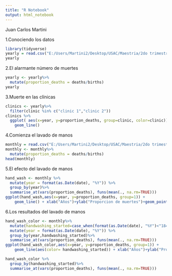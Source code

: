 ```yaml
---
title: "R Notebook"
output: html_notebook
---
```

Juan Carlos Martini

1.Conociendo los datos
```r
library(tidyverse)
yearly = read.csv("E:/Users/Martini2/Desktop/USAC/Maestria/2do trimestre/FUNDAMENTOS DE PROGRAMACIÓN Y SCRIPTING/R Notebooks/Proyecto/Proyecto_r/deaths_handwashing.csv", header = TRUE, sep = ",", dec = ".")
yearly
```

2.El alarmante número de muertes
```r
yearly <- yearly%>%
  mutate(proportion_deaths = deaths/births)
yearly
```

3.Muerte en las clínicas
```r
clinics <- yearly%>%
  filter(clinic %in% c("clinic 1","clinic 2"))
clinics %>%
  ggplot( aes(x=year, y=proportion_deaths, group=clinic, color=clinic)) +
    geom_line() 
```

4.Comienza el lavado de manos
```r
monthly = read.csv("E:/Users/Martini2/Desktop/USAC/Maestria/2do trimestre/FUNDAMENTOS DE PROGRAMACIÓN Y SCRIPTING/R Notebooks/Proyecto/Proyecto_r/deaths_clinic_1.csv", header = TRUE, sep = ",", dec = ".")
monthly <- monthly%>%
  mutate(proportion_deaths = deaths/births)
head(monthly)
```

5.El efecto del lavado de manos
```r
hand_wash <- monthly %>%
  mutate(year = format(as.Date(date), "%Y")) %>%
  group_by(year)%>%
  summarise_at(vars(proportion_deaths), funs(mean(., na.rm=TRUE)))
ggplot(hand_wash,aes(x=year, y=proportion_deaths, group=1)) +
    geom_line() + xlab("Años")+ylab("Proporcion de muertes")+geom_point()
```

6.Los resultados del lavado de manos
```r
hand_wash_color <- monthly%>%
  mutate(handwashing_started=case_when(format(as.Date(date), "%Y")<"1847" ~ FALSE,format(as.Date(date), "%Y")>="1847" ~ TRUE))%>%
  mutate(year = format(as.Date(date), "%Y")) %>%
  group_by(year,handwashing_started)%>%
  summarise_at(vars(proportion_deaths), funs(mean(., na.rm=TRUE)))
ggplot(hand_wash_color,aes(x=year, y=proportion_deaths, group=1)) +
    geom_line(aes(color= handwashing_started)) + xlab("Años")+ylab("Proporcion de muertes")+geom_point()
```

```r
hand_wash_color %>%
  group_by(handwashing_started)%>%
  summarise_at(vars(proportion_deaths), funs(mean(., na.rm=TRUE)))
```


